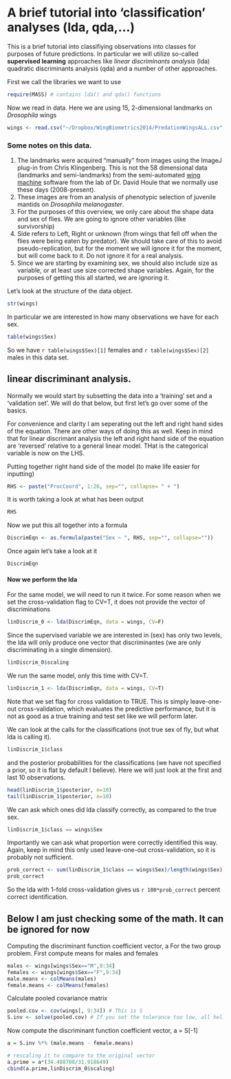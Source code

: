 # A brief tutorial into 'classification' analyses (lda, qda,...)

This is a brief tutorial into classifiying observations into classes for purposes of future predictions. In particular we will utilize so-called **supervised learning** approaches like _linear discriminants analysis_ (lda) quadratic discriminants analysis (qda) and a number of other approaches.

First we call the libraries we want to use
```r
require(MASS) # contains lda() and qda() functions
```

Now we read in data. Here we are using 15, 2-dimensional landmarks on *Drosophila* wings
```r
wings <- read.csv("~/Dropbox/WingBiometrics2014/PredationWingsALL.csv", h=T)
```

### Some notes on this data.
1. The landmarks were acquired "manually" from images using the ImageJ plug-in from Chris Klingenberg. This is not the 58 dimensional data (landmarks and semi-landmarks) from the semi-automated [wing machine](http://bio.fsu.edu/~dhoule/Software/) software from the lab of Dr. David Houle that we normally use these days (2008-present).
2. These images are from an analysis of phenotypic selection of juvenile mantids on *Drosophila melanogaster*.
3. For the purposes of this overview, we only care about the shape data and sex of flies. We are going to ignore other variables (like survivorship)
4. Side refers to Left, Right or unknown (from wings that fell off when the flies were being eaten by predator). We should take care of this to avoid pseudo-replication, but for the moment we will ignore it for the moment, but will come back to it. Do not ignore it for a real analysis.
5. Since we are starting by examining sex, we should also include size as variable, or at least use size corrected shape variables. Again, for the purposes of getting this all started, we are ignoring it.


Let's look at the structure of the data object.
```r
str(wings)
```

In particular we are interested in how many observations we have for each sex.
```r
table(wings$Sex)
```
So we have `r table(wings$Sex)[1]` females and `r table(wings$Sex)[2]` males in this data set.

## linear discriminant analysis.

Normally we would start by subsetting the data into a 'training' set and a 'validation set'. We will do that below, but first let's go over some of the basics.

For convenience and clarity I am seperating out the left and right hand sides of the equation. There are other ways of doing this as well. Keep in mind that for linear discrimant analysis the left and right hand side of the equation are 'reversed' relative to a general linear model. THat is the categorical variable is now on the LHS.

Putting together right hand side of the model (to make life easier for inputting)
```r
RHS <- paste("ProcCoord", 1:26, sep="", collapse= " + ")
```
It is worth taking a look at what has been output
```r
RHS
```

Now we put this all together into a formula
```r
DiscrimEqn <- as.formula(paste("Sex ~ ", RHS, sep="", collapse=""))
```
Once again let's take a look at it

```r
DiscrimEqn
```

#### Now we perform the lda
 
For the same model, we will need to run it twice. For some reason when we set the cross-validation flag to CV=T, it does not provide the vector of discriminations 
```r
linDiscrim_0 <- lda(DiscrimEqn, data = wings, CV=F)
```

Since the supervised variable we are interested in (sex) has only two levels, the lda will only produce one vector that discriminantes (we are only discriminating in a single dimension).

```r
linDiscrim_0$scaling
```

We run the same model, only this time with CV=T.

```r
linDiscrim_1 <- lda(DiscrimEqn, data = wings, CV=T)
```

Note that we set flag for cross validation to TRUE. This is simply leave-one-out cross-validation, which evaluates the predictive performance, but it is not as good as a true training and test set like we will perform later.

We can look at the calls for the classifications (not true sex of fly, but what lda is calling it).
```r
linDiscrim_1$class
```
and the posterior probabilities for the classifications (we have not specified a prior, so it is flat by default I believe). Here we will just look at the first and last 10 observations.

```r
head(linDiscrim_1$posterior, n=10)
tail(linDiscrim_1$posterior, n=10)
```

We can ask which ones did lda classify correctly, as compared to the true sex.

```r
linDiscrim_1$class == wings$Sex
```

Importantly we can ask what proportion were correctly identified this way. Again, keep in mind this only used leave-one-out cross-validation, so it is probably not sufficient.

```r
prob_correct <- sum(linDiscrim_1$class == wings$Sex)/length(wings$Sex)
prob_correct  
```
So the lda with 1-fold cross-validation gives us `r 100*prob_correct` percent correct identification.

## Below I am just checking some of the math. It can be ignored for now

Computing the discriminant function coefficient vector, a For the two group problem.
First compute means for males and females

```r
males <- wings[wings$Sex=="M",9:34]
females <- wings[wings$Sex=="F",9:34]
male.means <- colMeans(males)
female.means <- colMeans(females)
```

Calculate pooled covariance matrix
```r
pooled.cov <- cov(wings[, 9:34]) # This is S
S.inv <- solve(pooled.cov) # If you set the tolerance too low, all hell breaks loose, so for this example I am using a covariance matrix of full rank,
```

Now compute the discriminant function coefficient vector, a = S[-1]
```r
a = S.inv %*% (male.means - female.means)

# rescaling it to compare to the original vector
a.prime = a*(34.488708/31.918649)
cbind(a.prime,linDiscrim_0$scaling)
```